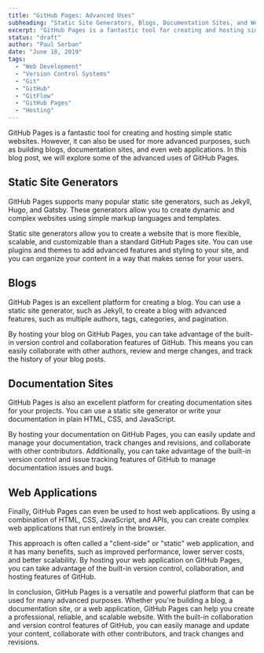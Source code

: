 ```yaml
---
title: "GitHub Pages: Advanced Uses"
subheading: "Static Site Generators, Blogs, Documentation Sites, and Web Applications"
excerpt: "GitHub Pages is a fantastic tool for creating and hosting simple static websites. However, it can also be used for more advanced purposes, such as building blogs, documentation sites, and even web applications. In this blog post, we will explore some of the advanced uses of GitHub Pages."
status: "draft"
author: "Paul Serban"
date: "June 18, 2019"
tags:
  - "Web Development"
  - "Version Control Systems"
  - "Git"
  - "GitHub"
  - "GitFlow"
  - "GitHub Pages"
  - "Hosting"
---
```


GitHub Pages is a fantastic tool for creating and hosting simple static websites. However, it can also be used for more advanced purposes, such as building blogs, documentation sites, and even web applications. In this blog post, we will explore some of the advanced uses of GitHub Pages.

## Static Site Generators
GitHub Pages supports many popular static site generators, such as Jekyll, Hugo, and Gatsby. These generators allow you to create dynamic and complex websites using simple markup languages and templates.

Static site generators allow you to create a website that is more flexible, scalable, and customizable than a standard GitHub Pages site. You can use plugins and themes to add advanced features and styling to your site, and you can organize your content in a way that makes sense for your users.

## Blogs
GitHub Pages is an excellent platform for creating a blog. You can use a static site generator, such as Jekyll, to create a blog with advanced features, such as multiple authors, tags, categories, and pagination.

By hosting your blog on GitHub Pages, you can take advantage of the built-in version control and collaboration features of GitHub. This means you can easily collaborate with other authors, review and merge changes, and track the history of your blog posts.

## Documentation Sites
GitHub Pages is also an excellent platform for creating documentation sites for your projects. You can use a static site generator or write your documentation in plain HTML, CSS, and JavaScript.

By hosting your documentation on GitHub Pages, you can easily update and manage your documentation, track changes and revisions, and collaborate with other contributors. Additionally, you can take advantage of the built-in version control and issue tracking features of GitHub to manage documentation issues and bugs.

## Web Applications
Finally, GitHub Pages can even be used to host web applications. By using a combination of HTML, CSS, JavaScript, and APIs, you can create complex web applications that run entirely in the browser.

This approach is often called a "client-side" or "static" web application, and it has many benefits, such as improved performance, lower server costs, and better scalability. By hosting your web application on GitHub Pages, you can take advantage of the built-in version control, collaboration, and hosting features of GitHub.

In conclusion, GitHub Pages is a versatile and powerful platform that can be used for many advanced purposes. Whether you're building a blog, a documentation site, or a web application, GitHub Pages can help you create a professional, reliable, and scalable website. With the built-in collaboration and version control features of GitHub, you can easily manage and update your content, collaborate with other contributors, and track changes and revisions.